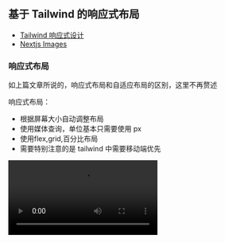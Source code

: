 ## 基于 Tailwind 的响应式布局

- [Tailwind 响应式设计](https://tailwindcss.com/docs/responsive-design)
- [Nextjs Images](https://nextjs.org/docs/app/getting-started/images)

### 响应式布局

如上篇文章所说的，响应式布局和自适应布局的区别，这里不再赘述

响应式布局：

- 根据屏幕大小自动调整布局
- 使用媒体查询，单位基本只需要使用 px
- 使用flex,grid,百分比布局
- 需要特别注意的是 tailwind 中需要移动端优先

<video src="/posts/responsive/media2.mov" controls />

### 移动端优先

无前缀的类名（如 uppercase）对所有屏幕大小都有效，而带前缀的类名（如 md：uppercase）仅在指定的断点及以上处生效。

开发的时候应该先做移动端，然后做 PC 端，因为 PC 端会覆盖移动端样式

### Tailwind 常用响应式布局的类名

sm、md、lg、xl、2xl 是 Tailwind 的响应式断点，分别对应 640px、768px、1024px、1280px、1536px

min-[320px]:text-center 使用断点任意值，表示在 320px 及以上的屏幕上，text-center 类名生效

container 类名表示内容区域被限制在容器内，不会超出容器边界，
它表示容器，跟padding一起用断点的时候不会很生硬，外层也加一层元素会控制样式更加灵活

```css
.container {
  width: 100%;
  @media (width >= 40rem /* 640px */) {
    max-width: 40rem /* 640px */;
  }
  @media (width >= 48rem /* 768px */) {
    max-width: 48rem /* 768px */;
  }
  @media (width >= 64rem /* 1024px */) {
    max-width: 64rem /* 1024px */;
  }
  @media (width >= 80rem /* 1280px */) {
    max-width: 80rem /* 1280px */;
  }
  @media (width >= 96rem /* 1536px */) {
    max-width: 96rem /* 1536px */;
  }
}
```

### 图片的响应式

先聊聊 Nextjs 的 Image 组件

Nextjs 中图片有三种存放的方式

- 第一种是放到 public 文件夹，使用的时候 `src='/demo.png'`

- 第二种是放到 app 文件夹，使用的时候 `import DemoImage from './demo.png'`，然后`src={DemoImage}`

- 第三种是远程链接，使用的时候 `src='https://example.com/demo.png'`

{/* TODO: */}

对于本地图片，Next.js 将根据导入的文件自动确定图像的 width 和 height 。这些值用于防止在加载图像时出现累积布局偏移，
Image 组件会给本地图片自动转 webp 格式，还会自动 loading="lazy" 来支持图片懒加载

Image 组件的 width 和 height 如果遇到响应式，不确定宽高的情况咋办？

width 和 height 和图片真实宽高无关，所以只有比例关系有用

### 理想的响应式布局

### 自适应 + 响应式布局

